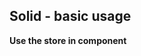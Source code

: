 


<Meta title="Solid/Basic usage" parameters={defaultDocParams()} />

<Installation packages="solid-gstatem" />

## Solid - basic usage

**Use the store in component**

<CodeView
	componentName="SolidBasicUsage"
	jsContent={ComponentJsContent}
	tsContent={ComponentTsContent}
/>
